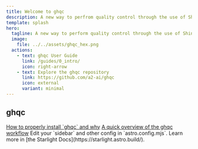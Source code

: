 ```yaml
---
title: Welcome to ghqc
description: A new way to perfrom quality control through the use of Shiny apps and GitHub
template: splash
hero: 
  tagline: A new way to perform quality control through the use of Shiny apps connected to GitHub
  image:
    file: ../../assets/ghqc_hex.png
  actions:
    - text: ghqc User Guide
      link: /guides/0_intro/
      icon: right-arrow
    - text: Explore the ghqc repository 
      link: https://github.com/a2-ai/ghqc
      icon: external
      variant: minimal
---
```



## ghqc

<CardGrid>
	<Card title="Installing ghqc" icon="pen">
		<a href="guides/1_install">How to properly install `ghqc` and why</a>
	</Card>
	<Card title="Brief Summary" icon="add-document">
		<a href="guides/2_summary">A quick overview of the ghqc workflow</a>
	</Card>
	<Card title="Configure your site" icon="setting">
		Edit your `sidebar` and other config in `astro.config.mjs`.
	</Card>
	<Card title="Read the docs" icon="open-book">
		Learn more in [the Starlight Docs](https://starlight.astro.build/).
	</Card>
</CardGrid>

<ScriptWorkaround />